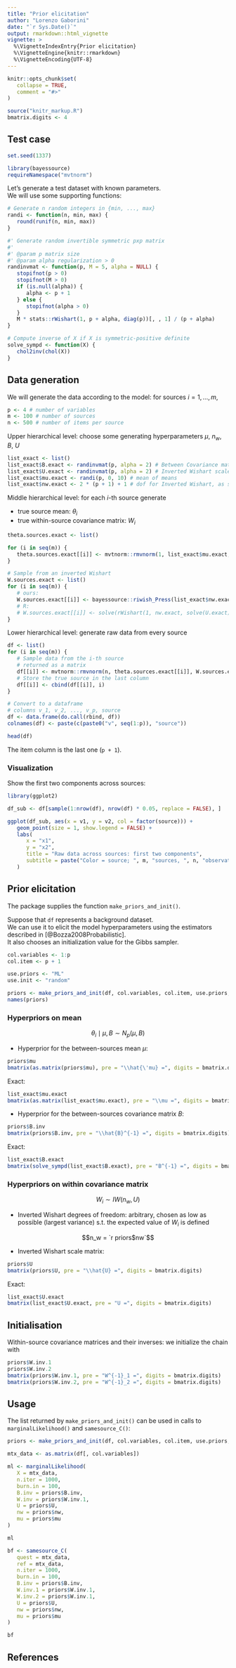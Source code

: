 ```yaml
---
title: "Prior elicitation"
author: "Lorenzo Gaborini"
date: "`r Sys.Date()`"
output: rmarkdown::html_vignette
vignette: >
  %\VignetteIndexEntry{Prior elicitation}
  %\VignetteEngine{knitr::rmarkdown}
  %\VignetteEncoding{UTF-8}
---
```


```r
knitr::opts_chunk$set(
   collapse = TRUE,
   comment = "#>"
)

source("knitr_markup.R")
bmatrix.digits <- 4
```

## Test case

```r
set.seed(1337)

library(bayessource)
requireNamespace("mvtnorm")
```

Let's generate a test dataset with known parameters.      
We will use some supporting functions:

```r
# Generate n random integers in {min, ..., max}
randi <- function(n, min, max) {
   round(runif(n, min, max))
}

#' Generate random invertible symmetric pxp matrix
#'
#' @param p matrix size
#' @param alpha regularization > 0
randinvmat <- function(p, M = 5, alpha = NULL) {
   stopifnot(p > 0)
   stopifnot(M > 0)
   if (is.null(alpha)) {
      alpha <- p + 1
   } else {
      stopifnot(alpha > 0)
   }
   M * stats::rWishart(1, p + alpha, diag(p))[, , 1] / (p + alpha)
}

# Compute inverse of X if X is symmetric-positive definite
solve_sympd <- function(X) {
   chol2inv(chol(X))
}
```
## Data generation

We will generate the data according to the model: for sources $i = 1, \ldots, m$,

\begin{align}
X_{ij} \mid \theta_i, \; W_i &\sim N_p(\theta_i, W_i) \quad \forall j = 1, \ldots, n \\
\theta_i \mid \mu, B         &\sim N_p(\mu, B) \\
W_i \mid U, n_w              &\sim IW(U, n_w)
\end{align}

```r
p <- 4 # number of variables
m <- 100 # number of sources
n <- 500 # number of items per source
```

Upper hierarchical level: choose some generating hyperparameters $\mu$, $n_w$, $B$, $U$

```r
list_exact <- list()
list_exact$B.exact <- randinvmat(p, alpha = 2) # Between Covariance matrix
list_exact$U.exact <- randinvmat(p, alpha = 2) # Inverted Wishart scale matrix
list_exact$mu.exact <- randi(p, 0, 10) # mean of means
list_exact$nw.exact <- 2 * (p + 1) + 1 # dof for Inverted Wishart, as small as possible
```

Middle hierarchical level: for each $i$-th source generate

- true source mean: $\theta_i$
- true within-source covariance matrix: $W_i$

```r
theta.sources.exact <- list()

for (i in seq(m)) {
   theta.sources.exact[[i]] <- mvtnorm::rmvnorm(1, list_exact$mu.exact, list_exact$B.exact)
}

# Sample from an inverted Wishart
W.sources.exact <- list()
for (i in seq(m)) {
   # ours:
   W.sources.exact[[i]] <- bayessource::riwish_Press(list_exact$nw.exact, list_exact$U.exact)
   # R:
   # W.sources.exact[[i]] <- solve(rWishart(1, nw.exact, solve(U.exact))[,,1])
}
```

Lower hierarchical level: generate raw data from every source

```r
df <- list()
for (i in seq(m)) {
   # Sample data from the i-th source
   # returned as a matrix
   df[[i]] <- mvtnorm::rmvnorm(n, theta.sources.exact[[i]], W.sources.exact[[i]])
   # Store the true source in the last column
   df[[i]] <- cbind(df[[i]], i)
}

# Convert to a dataframe
# columns v_1, v_2, ..., v_p, source
df <- data.frame(do.call(rbind, df))
colnames(df) <- paste(c(paste0("v", seq(1:p)), "source"))

head(df)
```

The item column is the last one (`p + 1`).

### Visualization

Show the first two components across sources:

```r
library(ggplot2)

df_sub <- df[sample(1:nrow(df), nrow(df) * 0.05, replace = FALSE), ]

ggplot(df_sub, aes(x = v1, y = v2, col = factor(source))) +
   geom_point(size = 1, show.legend = FALSE) +
   labs(
      x = "x1",
      y = "x2",
      title = "Raw data across sources: first two components",
      subtitle = paste("Color = source; ", m, "sources, ", n, "observations per source")
   )
```

## Prior elicitation

The package supplies the function `make_priors_and_init()`.

Suppose that `df` represents a background dataset.  
We can use it to elicit the model hyperparameters using the estimators described in [@Bozza2008Probabilistic].  
It also chooses an initialization value for the Gibbs sampler.

```r
col.variables <- 1:p
col.item <- p + 1

use.priors <- "ML"
use.init <- "random"

priors <- make_priors_and_init(df, col.variables, col.item, use.priors, use.init)
names(priors)
```


### Hyperpriors on mean

$$\theta_i \mid \mu, B \sim N_p(\mu, B)$$

- Hyperprior for the between-sources mean $\mu$:

```r
priors$mu
bmatrix(as.matrix(priors$mu), pre = "\\hat{\'mu} =", digits = bmatrix.digits)
```

Exact: 

```r
list_exact$mu.exact
bmatrix(as.matrix(list_exact$mu.exact), pre = "\\mu =", digits = bmatrix.digits)
```

- Hyperprior for the between-sources covariance matrix $B$:

```r
priors$B.inv
bmatrix(priors$B.inv, pre = "\\hat{B}^{-1} =", digits = bmatrix.digits)
```

Exact: 

```r
list_exact$B.exact
bmatrix(solve_sympd(list_exact$B.exact), pre = "B^{-1} =", digits = bmatrix.digits)
```

### Hyperpriors on within covariance matrix

$$ W_i \sim IW(n_w, U) $$

- Inverted Wishart degrees of freedom: arbitrary, chosen as low as possible (largest variance) s.t. the expected value of $W_i$ is defined

$$n_w = `r priors$nw`$$

- Inverted Wishart scale matrix:

```r
priors$U
bmatrix(priors$U, pre = "\\hat{U} =", digits = bmatrix.digits)
```

Exact: 

```r
list_exact$U.exact
bmatrix(list_exact$U.exact, pre = "U =", digits = bmatrix.digits)
```

## Initialisation

Within-source covariance matrices and their inverses: we initialize the chain with

```r
priors$W.inv.1
priors$W.inv.2
bmatrix(priors$W.inv.1, pre = "W^{-1}_1 =", digits = bmatrix.digits)
bmatrix(priors$W.inv.2, pre = "W^{-1}_2 =", digits = bmatrix.digits)
```

## Usage

The list returned by `make_priors_and_init()` can be used in calls to `marginalLikelihood()` and `samesource_C()`:

```r
priors <- make_priors_and_init(df, col.variables, col.item, use.priors, use.init)

mtx_data <- as.matrix(df[, col.variables])

ml <- marginalLikelihood(
   X = mtx_data,
   n.iter = 1000,
   burn.in = 100,
   B.inv = priors$B.inv,
   W.inv = priors$W.inv.1,
   U = priors$U,
   nw = priors$nw,
   mu = priors$mu
)

ml
```

```r
bf <- samesource_C(
   quest = mtx_data,
   ref = mtx_data,
   n.iter = 1000,
   burn.in = 100,
   B.inv = priors$B.inv,
   W.inv.1 = priors$W.inv.1,
   W.inv.2 = priors$W.inv.1,
   U = priors$U,
   nw = priors$nw,
   mu = priors$mu
)

bf
```


## References

